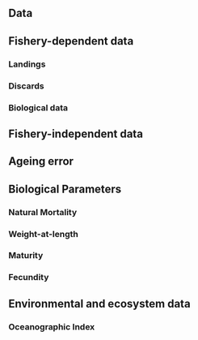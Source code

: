 ## Data {#sec-data}

<!--- Provide temporal and spatial resolutions or sample size where appropriate for each of the subsections, below.--->

<!--- Provide temporal and spatial resolutions or sample size where appropriate for each of the subsections, below.--->

## Fishery-dependent data

<!-- Commercial fisheries landings by state, year, and gear (PacFIN is the standard source for recent domestic commercial landings), historical catch estimates, discards, recreational fisheries catches, foreign removals; sample size information for length- and age-composition data by state, year and gear, including both the number of trips and fish sampled. Description of methods to estimate abundance indices, sample size information by survey and year. Include complete tables and figures and date of data extraction. -->

### Landings


### Discards


### Biological data


## Fishery-independent data


## Ageing error


## Biological Parameters


### Natural Mortality


### Weight-at-length


### Maturity


### Fecundity


## Environmental and ecosystem data


### Oceanographic Index



